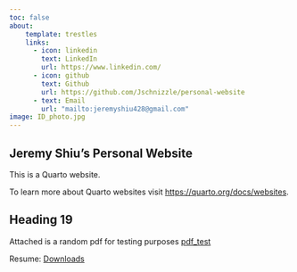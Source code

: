 ```yaml
---
toc: false
about:
    template: trestles
    links:
      - icon: linkedin
        text: LinkedIn
        url: https://www.linkedin.com/
      - icon: github
        text: Github
        url: https://github.com/Jschnizzle/personal-website
      - text: Email
        url: "mailto:jeremyshiu428@gmail.com"
image: ID_photo.jpg
---
```


## Jeremy Shiu's Personal Website

This is a Quarto website.

To learn more about Quarto websites visit <https://quarto.org/docs/websites>.



## Heading 19
Attached is a random pdf for testing purposes [pdf_test](/docs/pdf_test/Jaromir Malek, Egyptian Art (1).pdf "Jaromir Malek, Egyptian Art (1).pdf") 

Resume: [Downloads](/Users/jerem/Downloads/Resume (1).pdf "Resume (1).pdf")
